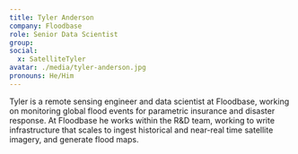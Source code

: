 ```yaml
---
title: Tyler Anderson
company: Floodbase
role: Senior Data Scientist 
group:
social:
  x: SatelliteTyler
avatar: ./media/tyler-anderson.jpg
pronouns: He/Him
---
```

Tyler is a remote sensing engineer and data scientist at Floodbase, working on monitoring global flood events for parametric insurance and disaster response. At Floodbase he works within the R&D team, working to write infrastructure that scales to ingest historical and near-real time satellite imagery, and generate flood maps.
